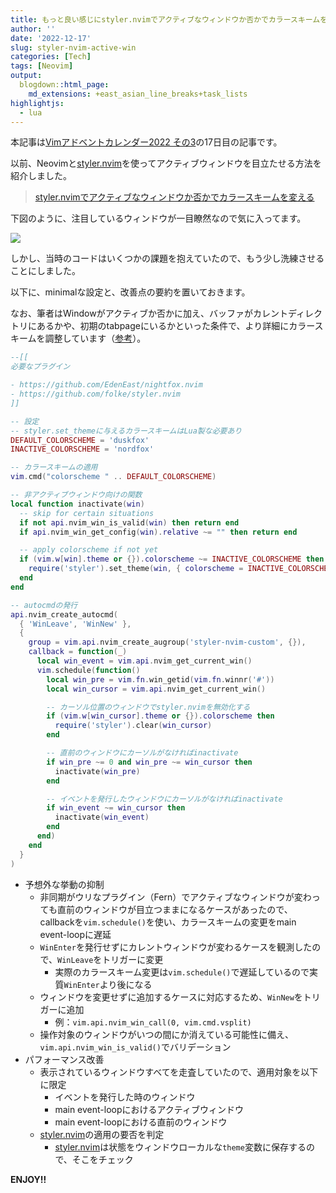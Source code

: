 ```yaml
---
title: もっと良い感じにstyler.nvimでアクティブなウィンドウか否かでカラースキームを変える
author: ''
date: '2022-12-17'
slug: styler-nvim-active-win
categories: [Tech]
tags: [Neovim]
output:
  blogdown::html_page:
    md_extensions: +east_asian_line_breaks+task_lists
highlightjs:
  - lua
---
```


本記事は[Vimアドベントカレンダー2022 その3](https://qiita.com/advent-calendar/2022/vim)の17日目の記事です。

以前、Neovimと[styler.nvim]を使ってアクティブウィンドウを目立たせる方法を紹介しました。

> [styler.nvimでアクティブなウィンドウか否かでカラースキームを変える](https://blog.atusy.net/2022/11/25/styler-nvim-dim-inactive-windows/)

下図のように、注目しているウィンドウが一目瞭然なので気に入ってます。

![](images/styler.png)

しかし、当時のコードはいくつかの課題を抱えていたので、もう少し洗練させることにしました。

以下に、minimalな設定と、改善点の要約を置いておきます。

なお、筆者はWindowがアクティブか否かに加え、バッファがカレントディレクトリにあるかや、初期のtabpageにいるかといった条件で、より詳細にカラースキームを調整しています（[参考](https://github.com/atusy/dotfiles/blob/7e4c1348ebc0eaf648f3fd4029463a94ee89d46d/dot_config/nvim/lua/config/colorscheme.lua#L1)）。

``` lua
--[[
必要なプラグイン

- https://github.com/EdenEast/nightfox.nvim
- https://github.com/folke/styler.nvim
]]

-- 設定
-- styler.set_themeに与えるカラースキームはLua製な必要あり
DEFAULT_COLORSCHEME = 'duskfox'
INACTIVE_COLORSCHEME = 'nordfox'

-- カラースキームの適用
vim.cmd("colorscheme " .. DEFAULT_COLORSCHEME)

-- 非アクティブウィンドウ向けの関数
local function inactivate(win)
  -- skip for certain situations
  if not api.nvim_win_is_valid(win) then return end
  if api.nvim_win_get_config(win).relative ~= "" then return end

  -- apply colorscheme if not yet
  if (vim.w[win].theme or {}).colorscheme ~= INACTIVE_COLORSCHEME then
    require('styler').set_theme(win, { colorscheme = INACTIVE_COLORSCHEME })
  end
end

-- autocmdの発行
api.nvim_create_autocmd(
  { 'WinLeave', 'WinNew' },
  {
    group = vim.api.nvim_create_augroup('styler-nvim-custom', {}),
    callback = function(_)
      local win_event = vim.api.nvim_get_current_win()
      vim.schedule(function()
        local win_pre = vim.fn.win_getid(vim.fn.winnr('#'))
        local win_cursor = vim.api.nvim_get_current_win()

        -- カーソル位置のウィンドウでstyler.nvimを無効化する
        if (vim.w[win_cursor].theme or {}).colorscheme then
          require('styler').clear(win_cursor)
        end

        -- 直前のウィンドウにカーソルがなければinactivate
        if win_pre ~= 0 and win_pre ~= win_cursor then
          inactivate(win_pre)
        end

        -- イベントを発行したウィンドウにカーソルがなければinactivate
        if win_event ~= win_cursor then
          inactivate(win_event)
        end
      end)
    end
  }
)
```

- 予想外な挙動の抑制
    - 非同期がウリなプラグイン（Fern）でアクティブなウィンドウが変わっても直前のウィンドウが目立つままになるケースがあったので、callbackを`vim.schedule()`を使い、カラースキームの変更をmain event-loopに遅延
    - `WinEnter`を発行せずにカレントウィンドウが変わるケースを観測したので、`WinLeave`をトリガーに変更
        - 実際のカラースキーム変更は`vim.schedule()`で遅延しているので実質`WinEnter`より後になる
    - ウィンドウを変更せずに追加するケースに対応するため、`WinNew`をトリガーに追加
        - 例：`vim.api.nvim_win_call(0, vim.cmd.vsplit)`
    - 操作対象のウィンドウがいつの間にか消えている可能性に備え、`vim.api.nvim_win_is_valid()`でバリデーション
- パフォーマンス改善
    - 表示されているウィンドウすべてを走査していたので、適用対象を以下に限定
        - イベントを発行した時のウィンドウ
        - main event-loopにおけるアクティブウィンドウ
        - main event-loopにおける直前のウィンドウ
    - [styler.nvim]の適用の要否を判定
        - [styler.nvim]は状態をウィンドウローカルな`theme`変数に保存するので、そこをチェック

**ENJOY!!**

[styler.nvim]: https://github.com/folke/styler.nvim
